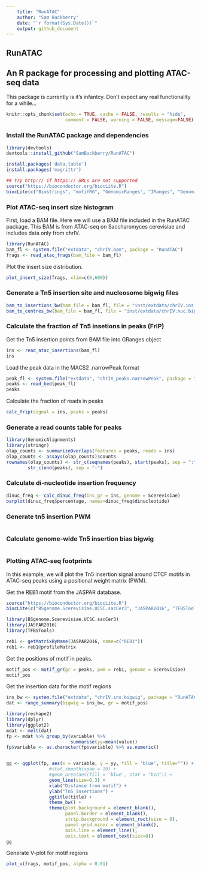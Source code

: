 ```yaml
---
    title: "RunATAC"
    author: "Sam Buckberry"
    date: "`r format(Sys.Date())`"
    output: github_document
---
```


RunATAC
---
## An R package for processing and plotting ATAC-seq data

This package is currently is it's infantcy. Don't expect any real functionality for a while...

```r
knitr::opts_chunk$set(echo = TRUE, cache = FALSE, results = "hide",
                      comment = FALSE, warning = FALSE, message=FALSE)
```

### Install the RunATAC package and dependencies
```r
library(devtools)
devtools::install_github("SamBuckberry/RunATAC")

install.packages('data.table')
install.packages('magrittr')

## try http:// if https:// URLs are not supported
source("https://bioconductor.org/biocLite.R")
biocLite(c("Biostrings", "motifRG", "GenomicRanges", "IRanges", "GenomicAlignments", "rtracklayer", "Rsamtools"))
```

### Plot ATAC-seq insert size histogram

First, load a BAM file. Here we will use a BAM file included in the RunATAC package. This BAM is from ATAC-seq on Saccharomyces cerevisiae and includes data only from chrIV. 
```r
library(RunATAC)
bam_fl <- system.file("extdata", "chrIV.bam", package = "RunATAC")
frags <- read_atac_frags(bam_file = bam_fl)
```

Plot the insert size distribution. 
```r
plot_insert_size(frags, xlim=c(0,600))
```

### Generate a Tn5 insertion site and nucleosome bigwig files
```r
bam_to_insertions_bw(bam_file = bam_fl, file = "inst/extdata/chrIV.ins.bigwig")
bam_to_centres_bw(bam_file = bam_fl, file = "inst/extdata/chrIV.nuc.bigwig")
```


### Calculate the fraction of Tn5 insetions in peaks (FrIP)

Get the Tn5 insertion points from BAM file into GRanges object
```r
ins <- read_atac_insertions(bam_fl)
ins
```

Load the peak data in the MACS2 .narrowPeak format
```r
peak_fl <- system.file("extdata", "chrIV_peaks.narrowPeak", package = "RunATAC")
peaks <- read_bed(peak_fl)
peaks
```

Calculate the fraction of reads in peaks
```r
calc_frip(signal = ins, peaks = peaks)
```


### Generate a read counts table for peaks
```r
library(GenomicAlignments)
library(stringr)
olap_counts <- summarizeOverlaps(features = peaks, reads = ins)
olap_counts <- assays(olap_counts)$counts
rownames(olap_counts) <- str_c(seqnames(peaks), start(peaks), sep = ":") %>% 
        str_c(end(peaks), sep = "-")

```

### Calculate di-nucleotide insertion frequency
```r
dinuc_freq <- calc_dinuc_freq(ins_gr = ins, genome = Scerevisiae)
barplot(dinuc_freq$percentage, names=dinuc_freq$dinucleotide)
```


### Generate tn5 insertion PWM
```r

```


### Calculate genome-wide Tn5 insertion bias bigwig
```r

```


### Plotting ATAC-seq footprints

In this example, we will plot the Tn5 insertion signal around CTCF motifs in ATAC-seq peaks using a positional weight matrix (PWM).

Get the REB1 motif from the JASPAR database.
```r
source("https://bioconductor.org/biocLite.R")
biocLite(c("BSgenome.Scerevisiae.UCSC.sacCer3", "JASPAR2016", "TFBSTools"))

library(BSgenome.Scerevisiae.UCSC.sacCer3)
library(JASPAR2016)
library(TFBSTools)

reb1 <- getMatrixByName(JASPAR2016, name=c("REB1"))
reb1 <- reb1@profileMatrix
```

Get the positions of motif in peaks.
```r
motif_pos <- motif_gr(gr = peaks, pwm = reb1, genome = Scerevisiae)
motif_pos
```

Get the insertion data for the motif regions
```r
ins_bw <- system.file("extdata", "chrIV.ins.bigwig", package = "RunATAC")
dat <- range_summary(bigwig = ins_bw, gr = motif_pos)

library(reshape2)
library(dplyr)
library(ggplot2)
mdat <- melt(dat)
fp <- mdat %>% group_by(variable) %>%
                        summarise(yy=mean(value))
fp$variable <- as.character(fp$variable) %>% as.numeric()


gg <- ggplot(fp, aes(x = variable, y = yy, fill = 'blue', title="")) +
                #stat_smooth(span = 10) +
                #geom_area(aes(fill = 'blue', stat = "bin")) +
                geom_line(size=0.3) +
                xlab("Distance from motif") +
                ylab("Tn5 insertions") +
                ggtitle(title) +
                theme_bw() +
                theme(plot.background = element_blank(),
                      panel.border = element_blank(),
                      strip.background = element_rect(size = 0),
                      panel.grid.minor = element_blank(),
                      axis.line = element_line(),
                      axis.text = element_text(size=8))
gg
```

Generate V-plot for motif regions
```r
plot_v(frags, motif_pos, alpha = 0.01)
```

